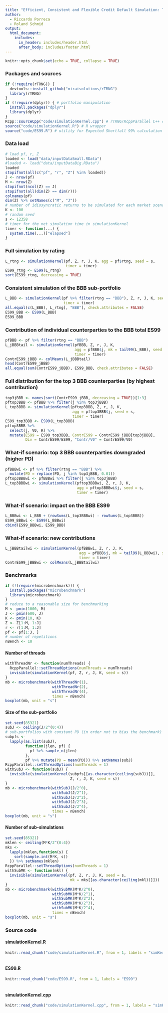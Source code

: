 ```yaml
---
title: "Efficient, Consistent and Flexible Credit Default Simulation: TRNG & RcppParallel"
author:
  - Riccardo Porreca
  - Roland Schmid
output:
  html_document:
    includes:
      in_header: includes/header.html
      after_body: includes/footer.html
---
```


```r
knitr::opts_chunk$set(echo = TRUE, collapse = TRUE)
```

### Packages and sources
```r
if (!require(rTRNG)) {
  devtools::install_github("miraisolutions/rTRNG")
  library(rTRNG)
}
if (!require(dplyr)) { # portfolio manipulation
  install.packages("dplyr")
  library(dplyr)
}
Rcpp::sourceCpp("code/simulationKernel.cpp") # rTRNG/RcppParallel C++ code
source("code/simulationKernel.R") # R wrapper
source("code/ES99.R") # utility for Expected Shortfall 99% calculation
```




### Data load
```r
# load pf, r, Z
loaded <- load("data/inputDataSmall.RData")
#loaded <- load("data/inputDataBig.RData")
loaded
stopifnot(all(c("pf", "r", "Z") %in% loaded))
J <- nrow(pf)
M <- nrow(Z)
stopifnot(ncol(Z) == J)
stopifnot(all(dim(Z) == dim(r)))
colnames(pf)
dim(Z) %>% setNames(c("M", "J"))
# number of idiosyncratic returns to be simulated for each market scenario
K <- 100
# random seed
s <- 12358
# timer for the net simulation time in simulationKernel
timer <- function(...) {
  system.time(...)["elapsed"]
}
```


### Full simulation by rating
```r
L_rtng <- simulationKernel(pf, Z, r, J, K, agg = pf$rtng, seed = s,
                           timer = timer)
ES99_rtng <- ES99(L_rtng)
sort(ES99_rtng, decreasing = TRUE)
```

### Consistent simulation of the BBB sub-portfolio
```r
L_BBB <- simulationKernel(pf %>% filter(rtng == "BBB"), Z, r, J, K, seed = s,
                          timer = timer)
all.equal(c(L_BBB), L_rtng[, "BBB"], check.attributes = FALSE)
ES99_BBB <- ES99(L_BBB)
ES99_BBB
```

### Contribution of individual counterparties to the BBB total ES99
```r
pfBBB <- pf %>% filter(rtng == "BBB")
L_jBBBtail <- simulationKernel(pfBBB, Z, r, J, K, 
                               agg = pfBBB$j, mk = tail99(L_BBB), seed = s,
                               timer = timer)
ContrES99_jBBB <- colMeans(L_jBBBtail)
head(ContrES99_jBBB)
all.equal(sum(ContrES99_jBBB), ES99_BBB, check.attributes = FALSE)
```

### Full distribution for the top 3 BBB counterparties (by highest contribution)
```r
top3jBBB <- names(sort(ContrES99_jBBB, decreasing = TRUE))[1:3]
pftop3BBB <- pfBBB %>% filter(j %in% top3jBBB) 
L_top3BBB <- simulationKernel(pftop3BBB, Z, r, J, K, 
                              agg = pftop3BBB$j, seed = s,
                              timer = timer)
ES99_top3BBB <- ES99(L_top3BBB)
pftop3BBB %>% 
  select(j, V0, R) %>%
  mutate(ES99 = ES99_top3BBB, ContrES99 = ContrES99_jBBB[top3jBBB],
         Div = ContrES99/ES99, "Contr/V0" = ContrES99/V0)
```

### What-if scenario: top 3 BBB counterparties downgraded (higher PD)
```r
pfBBBwi <- pf %>% filter(rtng == "BBB") %>%
  mutate(PD = replace(PD, j %in% top3jBBB, 0.01))
pftop3BBBwi <- pfBBBwi %>% filter(j %in% top3jBBB)
L_top3BBBwi <- simulationKernel(pftop3BBBwi, Z, r, J, K, 
                                agg = pftop3BBBwi$j, seed = s,
                                timer = timer)
```

### What-if scenario: impact on the BBB ES99
```r
L_BBBwi <- L_BBB + (rowSums(L_top3BBBwi) - rowSums(L_top3BBB))
ES99_BBBwi <- ES99(L_BBBwi)
cbind(ES99_BBBwi, ES99_BBB)
```

### What-if scenario: new contributions
```r
L_jBBBtailwi <- simulationKernel(pfBBBwi, Z, r, J, K, 
                                 agg = pfBBB$j, mk = tail99(L_BBBwi), seed = s,
                                 timer = timer)
ContrES99_jBBBwi <- colMeans(L_jBBBtailwi)
```


### Benchmarks
```r
if (!(require(microbenchmark))) {
  install.packages("microbenchmark")
  library(microbenchmark)
}
# reduce to a reasonable size for benchmarking
M <- pmin(1000, M)
J <- pmin(600, J)
K <- pmin(10, K)
Z <- Z[1:M, 1:J]
r <- r[1:M, 1:J]
pf <- pf[1:J, ]
# number of repetitions
nBench <- 10

```

#### Number of threads
```r
withThreadNr <- function(numThreads) {
  RcppParallel::setThreadOptions(numThreads = numThreads)
  invisible(simulationKernel(pf, Z, r, J, K, seed = s))
}
mb <- microbenchmark(withThreadNr(1),
                     withThreadNr(2),
                     withThreadNr(4),
                     times = nBench)
boxplot(mb, unit = "s")
```

#### Size of the sub-portfolio
```r
set.seed(85321)
subJ <- ceiling(J/2^(0:4))
# sub-portfolios with constant PD (in order not to bias the benchmark)
subpfs <-
  lapply(as.list(subJ), 
         function(jlen, pf) {
           pf %>% sample_n(jlen)
         },
         pf %>% mutate(PD = mean(PD))) %>% setNames(subJ)
RcppParallel::setThreadOptions(numThreads = 1)
withSubJ <- function(subJ) {
  invisible(simulationKernel(subpfs[[as.character(ceiling(subJ))]], 
                             Z, r, J, K, seed = s))
}
mb <- microbenchmark(withSubJ(J/2^0),
                     withSubJ(J/2^1),
                     withSubJ(J/2^2),
                     withSubJ(J/2^3),
                     withSubJ(J/2^4),
                     times = nBench)
boxplot(mb, unit = "s")
```

#### Number of sub-simulations
```r
set.seed(85321)
mklen <- ceiling(M*K/2^(0:4))
mks <- 
  lapply(mklen,function(s) {
    sort(sample.int(M*K, s))
  }) %>% setNames(mklen)
RcppParallel::setThreadOptions(numThreads = 1)
withSubMK <- function(mkl) {
  invisible(simulationKernel(pf, Z, r, J, K, seed = s,
                             mk = mks[[as.character(ceiling(mkl))]]))
}
mb <- microbenchmark(withSubMK(M*K/2^0),
                     withSubMK(M*K/2^1),
                     withSubMK(M*K/2^2),
                     withSubMK(M*K/2^3),
                     withSubMK(M*K/2^4),
                     times = nBench)
boxplot(mb, unit = "s")
```

### Source code

#### simulationKernel.R
```r
knitr::read_chunk("code/simulationKernel.R", from = 1, labels = "simKernelR")
```
```r
```

#### ES99.R
```r
knitr::read_chunk("code/ES99.R", from = 1, labels = "ES99")
```
```r
```

#### simulationKernel.cpp
```r
knitr::read_chunk("code/simulationKernel.cpp", from = 1, labels = "simKernelCpp")
```
```Rcpp
```


